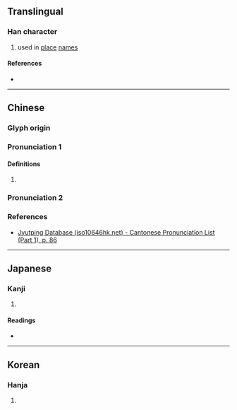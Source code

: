 {{character info}}
==Translingual==

===Han character===
{{Han char|rn=32|rad=土|as=06|sn=9|four=72214|canj=HRG|ids=⿱后土(GHT),⿸后土(JK)}}

# used in [[place]] [[name]]s

====References====
* {{Han ref|kx=0228.010|dkj=05059|dj=0464.130|hdz=10440.020|uh=5795|ud=22421|bh=CE5E|bd=52830}}

----

==Chinese==
{{zh-forms}}

===Glyph origin===
{{Han etym}}

===Pronunciation 1===
{{zh-pron
|m=hòu
|c=hau6
|mc=y
|oc=y
|cat=
}}

====Definitions====
{{zh-hanzi}}

# {{rfdef|zh|sort=土06}}

===Pronunciation 2===
{{zh-see|厚|v}}

===References===
* [http://www.iso10646hk.net/jp/document/download.jsp Jyutping Database (iso10646hk.net) - Cantonese Pronunciation List (Part 1), p. 86]

----

==Japanese==

===Kanji===
{{ja-kanji|grade=|rs=土06}}

# {{rfdef|ja|sort=土06}}

====Readings====
* {{ja-readings|on=[[こう]] (kō)|kun=[[あか]] (aka)}}

----

==Korean==

===Hanja===
{{ko-hanja|hangeul=후|rv=hu|mr=hu}}

# {{rfdef|ko|sort=土06}}